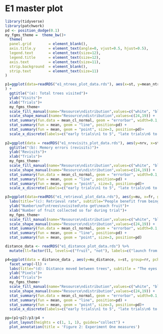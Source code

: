# E1 master plot

```r
library(tidyverse)
library(patchwork)
pd <- position_dodge(0.1)
my_fgms_theme =  theme_bw()+
  theme(
  panel.grid        = element_blank(), 
  axis.title.y      = element_text(angle=0, vjust=0.5, hjust=0.5), 
  legend.text       = element_text(size=12), 
  legend.title      = element_text(size=12), 
  axis.text         = element_text(size=11),
  strip.background  = element_blank(),
  strip.text        = element_text(size=11)
)

p1=ggplot(data=readRDS("e1_ntrees_plot_data.rds"), aes(x=st, y=mean_ntrees_per_stage, group=rr, pch=rr, fill=rr)
) +
  ggtitle("(a): Total trees visited")+
  ylab("Visits")+
  xlab("Trials")+
  my_fgms_theme+  
  scale_fill_manual(name="Resource\ndistribution",values=c("white", "black")) +
  scale_shape_manual(name="Resource\ndistribution",values=c(24,19)) +
  stat_summary(fun.data = mean_cl_normal, geom = "errorbar", width=0.1, position=pd) +
  stat_summary(fun = mean, geom = "line", position=pd) + 
  stat_summary(fun = mean, geom = "point", size=3, position=pd)+
  scale_x_discrete(labels=c("early trials\n1 to 5", "late trials\n6 to 10"))
  
p2=ggplot(data = readRDS("e1_nrevisits_plot_data.rds"), aes(y=nrv, x=st, group=rr, fill=rr, shape=rr))+
  ggtitle("(b): Memory errors (revisits)")+
  ylab("Revisits")+
  xlab("Trials")+
  my_fgms_theme+  
  scale_fill_manual(name="Resource\ndistribution",values=c("white", "black")) +
  scale_shape_manual(name="Resource\ndistribution",values=c(24,19)) +
  stat_summary(fun.data = mean_cl_normal, geom = "errorbar", width=0.1, position=pd) +
  stat_summary(fun = mean, geom = "line", position=pd) + 
  stat_summary(fun = mean, geom = "point", size=3, position=pd)+
  scale_x_discrete(labels=c("early trials\n1 to 5", "late trials\n6 to 10"))

p3=ggplot(data=readRDS("e1_retrieval_plot_data.rds"), aes(y=mu, x=fr, group=rr, fill=rr, shape=rr))+
  labs(title="(c): Retrieval rate", subtitle="People benefit from being in a patch once they realise they are in one")+
  ylab("Number\nof\ntrees\nvisited\nto get\neach fruit")+
  xlab("Number of fruit collected so far during trial")+
  my_fgms_theme+  
  scale_fill_manual(name="Resource\ndistribution",values=c("white", "black")) +
  scale_shape_manual(name="Resource\ndistribution",values=c(24,19)) +
  stat_summary(fun.data = mean_cl_normal, geom = "errorbar", width=0.1, position=pd) +
  stat_summary(fun = mean, geom = "line", position=pd) + 
  stat_summary(fun = mean, geom = "point", size=3, position=pd)

distance_data <- readRDS("e1_distance_plot_data.rds") %>% 
  mutate(ll=factor(ll, levels=c("fruit", "not"), labels=c("launch from fruit-bearing tree", "launch from tree not bearing fruit")))

p4=ggplot(data = distance_data , aes(y=mu_distance, x=st, group=rr, pch=rr, fill=rr)) +
  facet_wrap(~ll) +
  labs(title="(d): Distance moved between trees", subtitle = "The eyes move further to the next tree if the current tree has no fruit")+
  ylab("Pixels")+
  xlab("Trials")+
  my_fgms_theme+  
  scale_fill_manual(name="Resource\ndistribution",values=c("white", "black")) +
  scale_shape_manual(name="Resource\ndistribution",values=c(24,19)) +
  stat_summary(fun.data = mean_cl_normal, geom = "errorbar", width=0.1, position=pd) +
  stat_summary(fun = mean, geom = "line", position=pd) + 
  stat_summary(fun = mean, geom = "point", size=3, position=pd)+
  scale_x_discrete(labels=c("early trials\n1 to 5", "late trials\n6 to 10"))

pp=(p1+p2)/p3/p4 + 
  plot_layout(heights = c(1, 1, 1), guides="collect") +
  plot_annotation(title = 'Figure 2: Experiment One measures')
```

